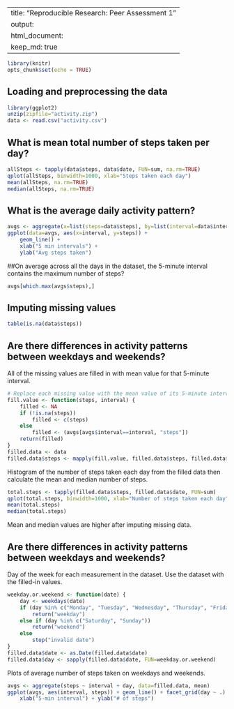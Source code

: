 
---
title: "Reproducible Research: Peer Assessment 1"
output: 
  html_document:
    keep_md: true
---
```r
library(knitr)
opts_chunk$set(echo = TRUE)
```


## Loading and preprocessing the data
```r
library(ggplot2)
unzip(zipfile="activity.zip")
data <- read.csv("activity.csv")
```


## What is mean total number of steps taken per day?
```r
allSteps <- tapply(data$steps, data$date, FUN=sum, na.rm=TRUE)
qplot(allSteps, binwidth=1000, xlab="Steps taken each day")
mean(allSteps, na.rm=TRUE)
median(allSteps, na.rm=TRUE)
```


## What is the average daily activity pattern?
```r
avgs <- aggregate(x=list(steps=data$steps), by=list(interval=data$interval),FUN=mean, na.rm=TRUE)
ggplot(data=avgs, aes(x=interval, y=steps)) +
    geom_line() +
    xlab("5 min intervals") +
    ylab("Avg steps taken")
```
##On average across all the days in the dataset, the 5-minute interval contains the maximum number of steps?
```r
avgs[which.max(avgs$steps),]
```

## Imputing missing values
```r
table(is.na(data$steps))
```

## Are there differences in activity patterns between weekdays and weekends?
All of the missing values are filled in with mean value for that 5-minute
interval.

```r
# Replace each missing value with the mean value of its 5-minute interval
fill.value <- function(steps, interval) {
    filled <- NA
    if (!is.na(steps))
        filled <- c(steps)
    else
        filled <- (avgs[avgs$interval==interval, "steps"])
    return(filled)
}
filled.data <- data
filled.data$steps <- mapply(fill.value, filled.data$steps, filled.data$interval)
```

Histogram of the number of steps taken each day from the filled data then calculate the mean and median number of steps.

```r
total.steps <- tapply(filled.data$steps, filled.data$date, FUN=sum)
qplot(total.steps, binwidth=1000, xlab="Number of steps taken each day")
mean(total.steps)
median(total.steps)
```
Mean and median values are higher after imputing missing data.

## Are there differences in activity patterns between weekdays and weekends?
Day of the week for each measurement in the dataset. Use the dataset with the filled-in values.

```r
weekday.or.weekend <- function(date) {
    day <- weekdays(date)
    if (day %in% c("Monday", "Tuesday", "Wednesday", "Thursday", "Friday"))
        return("weekday")
    else if (day %in% c("Saturday", "Sunday"))
        return("weekend")
    else
        stop("invalid date")
}
filled.data$date <- as.Date(filled.data$date)
filled.data$day <- sapply(filled.data$date, FUN=weekday.or.weekend)
```
Plots of average number of steps taken on weekdays and weekends.
```r
avgs <- aggregate(steps ~ interval + day, data=filled.data, mean)
ggplot(avgs, aes(interval, steps)) + geom_line() + facet_grid(day ~ .) +
    xlab("5-min interval") + ylab("# of steps")
```
